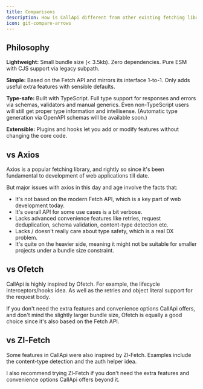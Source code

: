 ```yaml
---
title: Comparisons
description: How is CallApi different from other existing fetching libraries?
icon: git-compare-arrows
---
```


## Philosophy

**Lightweight:** Small bundle size (< 3.5kb). Zero dependencies. Pure ESM with CJS support via legacy subpath.

**Simple:** Based on the Fetch API and mirrors its interface 1-to-1. Only adds useful extra features with sensible defaults.

**Type-safe:** Built with TypeScript. Full type support for responses and errors via schemas, validators and manual generics. Even non-TypeScript users will still get proper type information and intellisense. (Automatic type generation via OpenAPI schemas will be available soon.)

**Extensible:** Plugins and hooks let you add or modify features without changing the core code.

## vs Axios

Axios is a popular fetching library, and rightly so since it's been fundamental to development of web applications till date.

But major issues with axios in this day and age involve the facts that:

- It's not based on the modern Fetch API, which is a key part of web development today.
- It's overall API for some use cases is a bit verbose.
- Lacks advanced convenience features like retries, request deduplication, schema validation, content-type detection etc.
- Lacks / doesn't really care about type safety, which is a real DX problem.
- It's quite on the heavier side, meaning it might not be suitable for smaller projects under a bundle size constraint.

## vs Ofetch

CallApi is highly inspired by Ofetch. For example, the lifecycle interceptors/hooks idea. As well as the retries and object literal support for the request body.

If you don't need the extra features and convenience options CallApi offers, and don't mind the slightly larger bundle size, Ofetch is equally a good choice since it's also based on the Fetch API.

## vs Zl-Fetch

Some features in CallApi were also inspired by Zl-Fetch. Examples include the content-type detection and the auth helper idea.

I also recommend trying Zl-Fetch if you don't need the extra features and convenience options CallApi offers beyond it.
